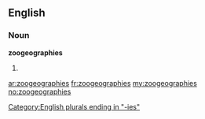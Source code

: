 ==English==

===Noun===
'''zoogeographies'''

# {{plural of|[[zoogeography]]}}

[[Category:English plurals ending in "-ies"]]

[[ar:zoogeographies]]
[[fr:zoogeographies]]
[[my:zoogeographies]]
[[no:zoogeographies]]